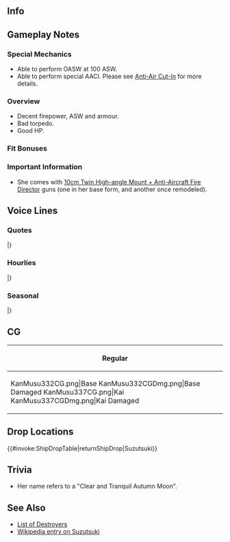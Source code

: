==Info==
{{KanmusuInfo|ID=332}}
{{KanmusuInfo|ID=337}}

==Gameplay Notes==
===Special Mechanics===
* Able to perform OASW at 100 ASW.
* Able to perform special AACI. Please see [[Anti-Air Cut-In]] for more details.

===Overview===
* Decent firepower, ASW and armour.
* Bad torpedo.
* Good HP.

===Fit Bonuses===
{{:{{BASEPAGENAME}}/Equipment Bonuses}}
{{clear}}

===Important Information===
* She comes with [[10cm Twin High-angle Mount + Anti-Aircraft Fire Director]] guns (one in her base form, and another once remodeled).

==Voice Lines==
===Quotes===
{{ShipquoteHeader}}
{{ShipquoteKai
|scenario = Introduction
|origin = 秋月型防空駆逐艦「涼月」です。皆さんを…皆さんをいつまでもお護りできるよう、私…頑張ります。よろしくお願いします！
|translation = I'm the Akizuki-class air defense destroyer, Suzutsuki. I'll...I'll always protect everyone. I'll do my best. I'm very pleased to meet you.
|audio = Suzutsuki-Intro.mp3
}}
{{ShipquoteKai
|scenario = Library
|origin = 乙型駆逐艦、秋月型、その三番艦、涼月です。
艦隊防空のために生まれました。
何度か大きな損傷を受けましたが、最後の二水戦の一員として大和と共に出撃します。
満身創痍ではありますが、港に戻りました。ずっと…皆さんを守り続けたい……そう願っています。
|translation = I'm the 3rd ship of the Type-B destroyers, the Akizuki-class, Suzutsuki. I was born for the sake of fleet air defense. Somehow I was able to sortie with Yamato as a member of DesRon2 even after receiving heavy damage. Even though I was covered with injuries, I managed to make it back to port.<ref>She had her bow torn off by torpedoes at Ten-Go and was able to make it back to Sasebo by steaming in reverse.</ref> I want to continue protecting everyone forever. Yes, that's my wish.
|audio = Suzutsuki-Library.mp3
}}
{{ShipquoteKai
|scenario = Secretary 1
|origin = お呼びですか、提督。
|translation = Did you call me, Admiral?
|audio = Suzutsuki-Sec1.mp3
}}
{{ShipquoteKai
|scenario = Secretary 2
|origin = 私…私はずっと、お守りします。
|translation = I'll... I'll protect you forever.
|audio = Suzutsuki-Sec2.mp3
}}
{{ShipquoteKai
|scenario = Secretary 3
|origin = …心配しないでください。私は…涼月は必ず、帰ります…皆さんのもとに。
|translation = Heh... Please don't worry. I, Suzutsuki, will definitely return... to all of you.
|audio = Suzutsuki-Sec3.mp3
}}
{{ShipquoteKai
|scenario = Secretary Idle
|origin = 提督、見てください！私が作った菜園のカボチャがあんなに大きく！煮つけにしてもいいですね。今晩の食卓、期待してくださいね。
|translation = Look at this, Admiral! The pumpkin I grew in the vegetable garden is so big. It's good that I found it. Please look forward to tonight's meal alright?
|audio = Suzutsuki-Idle.mp3
}}
{{ShipquoteKai
|scenario = Secretary (Married)
|origin = 提督、私が…私がずっとお守りしています。心配しないでください。ずっと…ずっと一緒にいます。安心して。
|translation = I'll...I'll always protect you, Admiral. Heh, please don't worry. I'll always, always be with you. Just relax.
|audio = Suzutsuki-SecMarried.mp3
}}
{{ShipquoteKai
|scenario = Wedding
|origin = 提督、お呼びですか。え？あ、この艦首？あ…はい、あの時の修理で…えっ、この左手ですか。こう、ですか。あの…あの、これは…！？この装備は！…提督。
|translation = Did you call me, Admiral? Eh? Ah, this bow? Ah, yes, it's from that repair... Eh, my left hand? Like this? ...Uhhh... Ummm... This is... This equipment is... Admiral...
|audio = Suzutsuki-Wedding.mp3
}}
{{ShipquoteKai
|scenario = Player's Score
|origin = 情報、涼月がお持ちします。こちらです。
|translation = I have the information. Here it is.
|audio = Suzutsuki-PlayerScore.mp3
}}
{{ShipquoteKai
|scenario = Joining the Fleet
|origin = 提督、了解しました。お任せください。秋月型防空駆逐艦、涼月、出撃いたします。
|translation = Roger, Admiral. Please leave it to me. Akizuki-class air defense destroyer, Suzutsuki, sortieing now.
|audio = Suzutsuki-.JoinFleet.mp3
}}
{{ShipquoteKai
|scenario = Equipment 1
|origin = この装備、ありがたく使わせていただきます。
|translation = I gladly accept this equipment.
|audio = Suzutsuki-Equip1.mp3
}}
{{ShipquoteKai
|scenario = Equipment 2
|origin = 厳しい戦局の中、これは…助かります！
|translation = This will help... when the battle turns sour.
|audio = Suzutsuki-Equip2.mp3
}}
{{ShipquoteKai
|scenario = Equipment 3
|origin = 心配しないで。私、必ず…戻ります。
|translation = Heh, don't worry. I'll definitely return.
|audio = Suzutsuki-Equip3.mp3
}}
{{ShipquoteKai
|scenario = Supply
|origin = 給油…貴重な…！すみません、提督。
|translation = Thank you... for the important refuel, Admiral.
|audio = Suzutsuki-Supply.mp3
}}
{{ShipquoteKai
|scenario = Docking (Minor Damage)
|origin = 申し訳ありません。入渠いたします。
|translation = I'm very sorry, I'm going into the dock.
|audio = Suzutsuki-DockMinor.mp3
}}
{{ShipquoteKai
|scenario = Docking (Major Damage)
|origin = この損傷は…修理に時間がかかりそう…申し訳ありません、提督！前線に早く、私！
|translation = This damage, erm, looks like it will take a while to repair. I'm so sorry, Admiral! I need to return to the front quickly!
|audio = Suzutsuki-DockMajor.mp3
}}
{{ShipquoteKai
|scenario = Construction
|origin = 新戦力を投入可能です。
|translation = We can use the new forces now.
|audio = Suzutsuki-Construction.mp3
}}
{{ShipquoteKai
|scenario = Returning from Sortie
|origin = ご心配かけてごめんなさい！今、帰投しました！
|translation = Sorry for making you worry. I'm back now.
|audio = Suzutsuki-SortieReturn.mp3
}}
{{ShipquoteKai
|scenario = Starting a Sortie
|origin = 第六十一駆逐隊涼月、抜錨いたします。お初さん、遅れないで。参りましょう。
|translation = 61st Destroyer Division, Suzutsuki, now setting sail. Don't fall behind, Hatsu. Let's go.
|audio = Suzutsuki-Sortie.mp3
}}
{{ShipquoteKai
|scenario = Starting a Battle
|origin = 敵、発見。皆さん、ご用意を。合戦、準備！
|translation = Enemy spotted. Get ready everyone. Battle stations!
|audio = Suzutsuki-BattleStart.mp3
}}
{{ShipquoteKai
|scenario = Attack
|origin = よろしいですか？撃ちます。
|translation = Ready? Firing.
|audio = Suzutsuki-Attack.mp3
}}
{{ShipquoteKai
|scenario = Night Battle Attack
|origin = 近づけるわけには行かない…打て！
|translation = You're not coming any closer... Fire!
|audio = Suzutsuki-NightAttack.mp3
}}
{{ShipquoteKai
|scenario = Night Battle
|origin = 涼月に続いてください。突撃…します！
|translation = Follow me! We're charging in!
|audio = Suzutsuki-NightBattle.mp3
}}
{{ShipquoteKai
|scenario = MVP
|origin = 涼月が、皆さんをお守り出来たのなら、それは…それは少しだけ…私も、嬉しいこと…です。
|translation = I'll be happy if, if I'm able to protect all of you even a little bit.
|audio = Suzutsuki-MVP.mp3
}}
{{ShipquoteKai
|scenario = Minor Damage 1
|origin = きゃあっ！浸水を…防いで！
|translation = Aaah! Stop the flooding!
|audio = Suzutsuki-MinorDmg1.mp3
}}
{{ShipquoteKai
|scenario = Minor Damage 2
|origin = はあぁっ！か、艦首が…くっ…
|translation = Aaah! Th-the bow is... Guh...
|audio = Suzutsuki-MinorDmg2.mp3
}}
{{ShipquoteKai
|scenario = Major Damage
|origin = いやぁっ！艦首…いやだ、艦尾も。水を…必ず、戻ります。
|translation = Hyaaah! My bow... No... My stern is... flooding... I'll definitely... return...
|audio = Suzutsuki-MajorDmg.mp3
}}
{{ShipquoteKai
|scenario = Sunk
|origin = これが…海に…沈むということ…これが、そうなのね。姉さん、お冬さん…
|translation = So this is... what they mean... by sinking... Right... nee-san, Fuyu...<ref>Referring to [[https://en.wikipedia.org/wiki/Japanese_destroyer_Fuyutsuki Fuyutsuki]].</ref>
|audio = Suzutsuki-Sunk.mp3
}}
|} <references/>

{{clear}}

===Hourlies===
{{ShipquoteHeader | type = hourly}}
{{ShipquoteKai
|scenario = 00:00 
|origin = 提督、午前0時となりました。本日は、この防空駆逐艦、涼月がお傍で務めさせていただきます。よろしくお願い致します、提督！
|translation = It's now 12am, Admiral. I, the air defense destroyer Suzutsuki, will work hard by your side today. Please take good care of me, Admiral.
|audio = Suzutsuki-0000.mp3
}}
{{ShipquoteKai
|scenario = 01:00 
|origin = マルヒトマルマルとなりました。こんな感じで、よろしいでしょうか。よかった。ありがとうございます、提督。
|translation = It's now 0100. Is this how you like it? Whew, that's good. Thank you very much, Admiral.
|audio = Suzutsuki-0100.mp3
}}
{{ShipquoteKai
|scenario = 02:00 
|origin = マルフタマルマルとなりました。この時間は少し肌寒く感じますね。提督、肩掛けをご用意いたしましょうか。温かいお茶のほうがいいですか？
|translation = It's now 0200. It feels chilly during this time right? Shall I get your scarf, Admiral? How about some hot tea?
|audio = Suzutsuki-0200.mp3
}}
{{ShipquoteKai
|scenario = 03:00 
|origin = マルサンマルマルとなりました。提督、温かいお茶をご用意しました。私の菜園で作った、お芋を使ったお茶菓子も置きますね。よかったら。
|translation = It's now 0300. Here's the hot tea, Admiral. I'll also leave some tea cakes made with sweet potatoes from my garden over here. Please have some.
|audio = Suzutsuki-0300.mp3
}}
{{ShipquoteKai
|scenario = 04:00 
|origin = マルヨンマルマルとなりました。もうすぐ朝！夜が明けますね。そう、明けない夜はない…。提督、涼月も頑張ります。
|translation = It's now 0400. It's almost morning. The night is ending. Yes, all nights end. I'll do my best, Admiral.
|audio = Suzutsuki-0400.mp3
}}
{{ShipquoteKai
|scenario = 05:00 
|origin = マルゴーマルマルとなりました。提督、少し早いですが、涼月、朝食の準備を始めておきますね。麦飯をといで…あと、カボチャをとってきて、と…
|translation = It's now 0500. It's a bit early, but I'm going to start making breakfast, Admiral. I'll need to cook the barley rice... Then go pick some pumpkins...
|audio = Suzutsuki-0500.mp3
}}
{{ShipquoteKai
|scenario = 06:00 
|origin = マルロクマルマルとなりました。艦隊、総員起こし！提督、おはようございます！
|translation = It's now 0600. Fleet, all hands assemble! Good morning, Admiral!
|audio = Suzutsuki-0600.mp3
}}
{{ShipquoteKai
|scenario = 07:00 
|origin = マルナナマルマルとなりました。提督、朝食はこちらに。今朝は麦飯とカボチャの煮っころがし、カボチャのお味噌汁です。さ、いただきましょう。
|translation = It's now 0700. Breakfast is served, Admiral. Today we're having barley rice, boiled pumpkin and pumpkin miso soup. Now, please help yourself.<ref>[https://cookpad.com/recipe/3072438 Nikkorogashi] is a method of cooking where the food is boiled in a broth until the broth is reduced.</ref>
|audio = Suzutsuki-0700.mp3
}}
{{ShipquoteKai
|scenario = 08:00 
|origin = マルハチマルマルとなりました。提督、おかわりはもう大丈夫ですか。お味噌汁、まだありますよ。カボチャのお味噌汁、おいしいですよね。うふふ。
|translation = It's now 0800. Would you like some seconds, Admiral? There's still some miso soup. The pumpkin miso soup was delicious right? Ufufu.
|audio = Suzutsuki-0800.mp3
}}
{{ShipquoteKai
|scenario = 09:00 
|origin = マルキュウマルマルとなりました。澄み切った空…気持ちいい…！提督、今朝は爽やかな朝ですね。さ、本日も艦隊運用、始めましょう。
|translation = It's now 0900. The clear sky...*deep breath*...feels gooood~ It's a lovely morning today, Admiral. Now, let's get started with the fleet operations.
|audio = Suzutsuki-0900.mp3
}}
{{ShipquoteKai
|scenario = 10:00 
|origin = ヒトマルマルマ・・・あぁ、おフユさん！おはようございます。第四十一駆逐隊本日も頑張ってまいりましょう！はい！
|translation = 100... Ah, Fuyu! Good morning. Let's do our best as the 41st Destroyer Division today! Yes!
|audio = Suzutsuki-1000.mp3
}}
{{ShipquoteKai
|scenario = 11:00 
|origin = ヒトヒトマルマルとなりました。はい、お冬さんとは、ずっとずっと一緒に、皆さんを守ってきました。涼月の…私の大切な、妹…そして、仲間…です。
|translation = It's now 1100. Yes, I protected everyone with Fuyu for a long, long time. She's my precious little sister; and comrade.
|audio = Suzutsuki-1100.mp3
}}
{{ShipquoteKai
|scenario = 12:00 
|origin = ヒトフタマルマルとなりました。提督、少し手を止めてお昼にいたしましょう。今日はふかし芋をご用意しました。意外とおいしいですよ。はい、どうぞ。お茶もご用意しますね。
|translation = It's now 1200. Let's stop work for a while and have lunch, Admiral. I made some steamed sweet potatoes today. Hehe, it's surprisingly delicious. Here, help yourself. I've made some tea too.<ref>[https://cookpad.com/recipe/2974568 Steamed sweet potato].</ref>
|audio = Suzutsuki-1200.mp3
}}
{{ShipquoteKai
|scenario = 13:00 
|origin = ヒトサンマルマルとなりました。あ、はい、お冬さん、また後で、ね。提督、午後の艦隊運用を始めましょう。艦隊の状況を確認しますね。
|translation = It's now 1300. Ah, yes, see you later, Fuyu. Let's start the afternoon fleet operations, Admiral. Let's review the status of the fleet.
|audio = Suzutsuki-1300.mp3
}}
{{ShipquoteKai
|scenario = 14:00 
|origin = ヒトヨンマ…あ、阿賀野さん！十戦隊の皆さん、お疲れ様です！能代さんですか？すみません、今日はまだお会いしてま…あ、はい、了解です。
|translation = 140... Ah, Agano and the rest of the 10th Squadron, good work. Noshiro? Ah, sorry I haven't seen her today... Ah, yes, roger that.
|audio = Suzutsuki-1400.mp3
}}
{{ShipquoteKai
|scenario = 15:00 
|origin = あ！秋月姉さん、お初さん、お疲れ様です！はい、涼月も頑張っています。お初さん、お腹すいてませんか。もしよかったら、ふかし芋がまだ少しあります。秋月姉さんもどうですか。時刻はちょうどヒトゴーマルマルマルとなりました。
|translation = Ah, Akizuki-neesan, Hatsu, good work. Yes, I'm working hard too. Are you hungry, Hatsu? There's still some steamed sweet potato if you like. Ah, what about you, Akizuki-neesan? The time is now 1500.
|audio = Suzutsuki-1500.mp3
}}
{{ShipquoteKai
|scenario = 16:00 
|origin = ヒトロクマルマルとなりました。お初さん、元気が出てよかった。頑張ってね！私も頑張ります！
|translation = It's now 1600. I'm glad you cheered up, Hatsu. Work hard alright? I'll work hard too.
|audio = Suzutsuki-1600.mp3
}}
{{ShipquoteKai
|scenario = 17:00 
|origin = ヒトナナマルマルとなりました。提督、晴れた日の夕日、本当にきれいですね。悲しく…綺麗。
|translation = It's now 1700. The sunset on a clear day is beautiful right, Admiral. So sad... and beautiful.
|audio = Suzutsuki-1700.mp3
}}
{{ShipquoteKai
|scenario = 18:00 
|origin = ヒトハチマルマルとなりました。そろそろお夕食の支度をしますね。あまり材料が、ないのですが。
|translation = It's now 1800. I'll make dinner soon. We don't have... many ingredients...
|audio = Suzutsuki-1800.mp3
}}
{{ShipquoteKai
|scenario = 19:00 
|origin = ヒトキュウマルマルとなりました。提督、お夕食をこちらに。カボチャの煮っころがしとゴボウのお味噌汁、あとお芋の炒め物です！召し上がってください！
|translation = It's now 1900. Dinner is served, Admiral. Boiled pumpkin, burdock miso soup and also stir fried sweet potato. Please help yourself!
|audio = Suzutsuki-1900.mp3
}}
{{ShipquoteKai
|scenario = 20:00 
|origin = フタマルマルマルとなりました。煮っころがし、お口に合いましたか。よかった。お醤油とお酒とお砂糖の塩梅、後、落とし蓋の扱いがポイントなんです。本当は、味醂もあるといいのですが…
|translation = It's now 2000. Was the boiled pumpkin to your liking? Whew, thank goodness. The key was seasoning it with soy sauce, sake and sugar; and then covering it with a wooden lid. It would've been nice to have some mirin though...<ref>An otoshibuta (落としぶた) is a wooden lid used for simmering food that rests on the food so it keeps it submerged in the simmering liquid.</ref>
|audio = Suzutsuki-2000.mp3
}}
{{ShipquoteKai
|scenario = 21:00 
|origin = フタヒトマルマ…あ、お冬さん！こんばんは。お疲れ様です！提督と一緒にお茶、どうですか？
|translation = 210... Aha, Fuyu, good evening. Good work. Would you like to have some tea with the Admiral and I?
|audio = Suzutsuki-2100.mp3
}}
{{ShipquoteKai
|scenario = 22:00 
|origin = フタフタマルマルとなりました。提督、お冬さん、今日も一日、お疲れさまでした！ふぅ…うふふふ。
|translation = It's now 2200. Thanks for your hard work everyday, Admiral, Fuyu. Whew, ufufufu~
|audio = Suzutsuki-2200.mp3
}}
{{ShipquoteKai
|scenario = 23:00 
|origin = フタサンマルマルとなりました。提督、少しだけでもお休みください。灯りを少し、消しますね。
|translation = It's now 2300. Please rest for a while, Admiral. I'll dim the lights a bit.
|audio = Suzutsuki-2300.mp3
}}
|} <references/>

{{clear}}

===Seasonal===
{{SeasonalHeaderOld}}
{{SeasonalQuote
|scenario = [[Seasonal/Christmas_2017|Christmas 2017]]
|origin = 提督、メリークリスマス！材料さえあれば、もっといろいろ試してみたいのですけど。でも、工夫して作ってみました。お芋ケーキです！お冬さんにも取っておきたいけど……是非、召し上がってください！
|translation = Merry Christmas, Admiral! I’d like to try lots of recipes if I had the ingredients though. But, I improvised. I made potato cake! I want to save some for Fuyu but… Please help yourself!
|audio = Suzutsuki_Christmas_Sec1.mp3
|notes = 
}}
{{SeasonalQuote
|scenario = [[Seasonal/End_of_Year_2017|End of Year 2017]]
|origin = 秋月姉さん、鎮守府大掃除ですね。四十一駆、了解しました。お冬さんは…あれ？いない？
|translation = It’s time for the Naval Base Spring Cleaning, Akizuki-neesan. DesDiv41, ready to go. Fuyu is… Huh? She’s not here?
|audio = Suzutsuki_Year_End_2017_Sec1.mp3
|notes = 
}}
{{SeasonalQuote
|scenario = [[Seasonal/New_Year_2018|New Year 2018]]
|origin = 提督、お冬さん、新年明けまして、おめでとうございます！本年も、艦隊と四十一駆、どうぞよろしくお願い申し上げます！うふふぅ。
|translation = Admiral, Fuyu; Happy New Year! Please take good care of the fleet and DesDiv41 this year too! Ufufu~
|audio = Suzutsuki_New_Years_2018_Sec1.mp3
|notes = 
}}
{{SeasonalQuote
|scenario = [[Seasonal/Setsubun_2018|Setsubun 2018]]
|origin = 今年の二水戦の鬼役は…矢矧さん？あぁ、お冬さん、そんなに？あの…矢矧さん？はぁ、ごめんなさい！冬さん、逃げて！
|translation = The Oni for DesRon2 this year is… Yahagi? Ah, that much, Fuyu? Umm… Yahagi? Aah, I’m sorry! Let’s leave, Fuyu!
|audio = Suzutsuki_Setsubun_2018_Sec1.mp3
|notes = 
}}
{{SeasonalQuote
|scenario = [[Seasonal/Valentine%27s_Day_2018|Valentine’s Day 2018]]
|origin = えへへぇ、涼月特製、かぼちゃ入りチョコ。提督と、お冬さんよもうつくちゃった。少し自信作です。
|translation = Ehehe, it’s my special pumpkin chocolates. I made some for both you and Fuyu, Admiral. I’m a bit proud of it.
|audio = Suzutsuki_Valentines_2018_Sec_1.mp3
|notes = 
}}
{{SeasonalQuote
|scenario = [[Seasonal/White_Day_2018|White Day 2018]]
|origin = 提督、こちらを？はぁ、ありがとうございます。大事に、大事にいだたきますね。嬉しいです。あ、あの、おふゆさんにも？はぁ、良かった！
|translation = What is this for, Commander? Ah, thank you very much. I’ll savour every last bit. I’m happy. Ah, umm, is this for Fuyu? Ah, that’s great!
|audio = Suzutsuki_White_Day_2018_Sec1.mp3
|notes = 
}}
{{SeasonalQuote
|scenario = [[Seasonal/Coming_of_Spring_2018|Coming of Spring 2018]]
|origin = 春…了解です。大和さん、矢矧さん、おふゆさん、涼月も参ります。みんなさんで戻りましょう、必ず。
|translation = It’s spring… Roger. Yamato, Yahagi, Fuyu; I’ll head out too. We’ll all definitely return together.
|audio = Suzutsuki_Spring_2018_Sec1.mp3
|notes = 
}}
{{SeasonalQuote
|scenario = [[Seasonal/Fifth_Anniversary|5th Anniversary]]
|origin = 提督、艦隊五周年、おめでとうございます。四十一駆お代表して、お祝い申し上げます。おふゆさん、提督、本当に嬉しいです。ねぇ？
|translation = Congratulations on the fleet’s 5th Anniversary, Admiral. I congratulate you on behalf of DesDiv41. Fuyu, Admiral; I’m so happy. Right?
|audio = Suzutsuki_5th_Anniversary_Sec1.mp3
|notes = 
}}
{{SeasonalQuote
|scenario = [[Seasonal/Summer_2018|Summer 2018]]
|origin = お冬さん、もうすぐまた夏がきますね。えぇ？…あぁ、水着ですか？そっち？えぇ？
|translation = Summer is almost here again, Fuyu. Eh? ...Ah, swimsuits? That one? Eh?
|audio = Suzutsuki_Summer_2018_Sec1.mp3
|notes = 
}}
{{SeasonalQuote
|scenario = [[Seasonal/Sixth_Anniversary|6th Anniversary]]
|origin = 提督、艦隊六周年、おめでとうございます。四十一駆、涼月、冬月、ともにお祝い申し上げます。提督、お冬さん、本当に嬉しいです。ねぇ？
|translation = Admiral, congratulations on the 6th Anniversary. From Fuyuzuki, me and the rest of DesDiv41. Admiral, Fuyu; I'm really happy. Ok?
|audio = Suzutsuki_6th_Anniversary_Sec2.mp3
|notes = Secretary 2
}}
{{SeasonalQuote
|scenario = [[Seasonal/Seventh_Anniversary|7th Anniversary]]
|origin = 提督、艦隊七周年、おめでとうございます。四十一駆、涼月。共にお祝い、申し上げます。提督、本当に嬉しいですね。感謝です。
|translation = Admiral, congratulations on the 7th Anniversary. DesDiv41 and I offer our heartfelt congratulations. Admiral, I'm really happy. Thank you.
|audio = Suzutsuki_7th_Anniversary_Secretary_2.mp3
|notes = Secretary 2
}}
{{SeasonalQuote
|scenario = [[Seasonal/Eighth_Anniversary|8th Anniversary]]
|origin = 提督、ついに八周年を迎えることができました。四十一駆、涼月、冬月、ともにお祝い、申し上げます。提督、お冬さん、全て久皆さんに感謝ですね。
|translation =	Admiral, the 8th Anniversary is finally here. DesDiv41, Fuyutsuki and I give you our congratulations. Admiral, Fuyu, everyone, thank you.
|audio = Suzutsuki_8th Anniversary_Secretary_1.mp3
|notes = 
}}
|}<references/>

{{clear}}

==CG==
{| class="mw-collapsible mw-collapsed wikitable" style="width: 100%;"
!Regular
|-
|<gallery>
KanMusu332CG.png|Base
KanMusu332CGDmg.png|Base Damaged
KanMusu337CG.png|Kai
KanMusu337CGDmg.png|Kai Damaged
</gallery>
|}

==Drop Locations==
{{#invoke:ShipDropTable|returnShipDrop|Suzutsuki}}

==Trivia==
* Her name refers to a "Clear and Tranquil Autumn Moon".

==See Also==
* [[EliteDD|List of Destroyers]]
* [[wikipedia:Japanese_destroyer_Suzutsuki|Wikipedia entry on Suzutsuki]]
{{Shiplist}}
